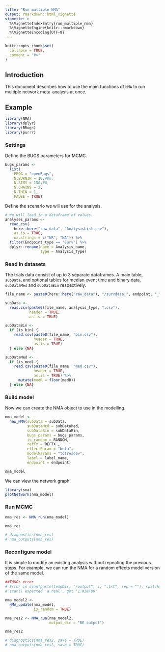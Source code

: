 ```yaml
---
title: "Run multiple NMA"
output: rmarkdown::html_vignette
vignette: >
  %\VignetteIndexEntry{run_multiple_nma}
  %\VignetteEngine{knitr::rmarkdown}
  %\VignetteEncoding{UTF-8}
---
```


```r
knitr::opts_chunk$set(
  collapse = TRUE,
  comment = "#>"
)
```

## Introduction

This document describes how to use the main functions of `NMA` to run multiple network meta-analysis at once.

## Example

```r
library(NMA)
library(dplyr)
library(BRugs)
library(purrr)
```

### Settings

Define the BUGS parameters for MCMC.

```r
bugs_params <-
  list(
    PROG = "openBugs",
    N.BURNIN = 10,#00,
    N.SIMS = 150,#0,
    N.CHAINS = 2,
    N.THIN = 1,
    PAUSE = TRUE)
```

Define the scenario we will use for the analysis.

```r
# We will load in a dataframe of values.
analyses_params <-
  read.csv(
    here::here("raw_data", "AnalysisList.csv"),
    as.is = TRUE,
    na.strings = c("NR", "NA")) %>% 
  filter(Endpoint_type == "Surv") %>% 
  dplyr::rename(name = Analysis_name,
                type = Analysis_Type)

```


### Read in datasets

The trials data consist of up to 3 separate dataframes.
A main table, `subData`, and optional tables for median event time and binary data, `subDataMed` and `subDataBin` respectively.

```r
file_name <- paste0(here::here("raw_data"), "/survdata_", endpoint, "_")

subData <-
  read.csv(paste0(file_name, analysis_type, ".csv"),
           header = TRUE,
           as.is = TRUE)

subDataBin <-
  if (is_bin) {
    read.csv(paste0(file_name, "bin.csv"),
             header = TRUE,
             as.is = TRUE)
  } else {NA}

subDataMed <-
  if (is_med) {
    read.csv(paste0(file_name, "med.csv"),
             header = TRUE,
             as.is = TRUE) %>% 
      mutate(medR = floor(medR))
  } else {NA}
```


### Build model

Now we can create the NMA object to use in the modelling.

```r
nma_model <-
  new_NMA(subData = subData,
          subDataMed = subDataMed,
          subDataBin = subDataBin,
          bugs_params = bugs_params,
          is_random = RANDOM,
          refTx = REFTX ,
          effectParam = "beta",
          modelParams = "totresdev",
          label = label_name,
          endpoint = endpoint)

nma_model
```

We can view the network graph.

```r
library(sna)
plotNetwork(nma_model)
```


### Run MCMC

```r
nma_res <- NMA_run(nma_model)

nma_res

# diagnostics(nma_res)
# nma_outputs(nma_res)
```

### Reconfigure model

It is simple to modify an existing analysis without repeating the previous steps.
For example, we can run the NMA for a random effects model version of the same model.

```r
##TODO: error 
# Error in scan(paste(tempDir, "/output", i, ".txt", sep = ""), switch(cmdtypes[i], : 
# scan() expected 'a real', got '1.#INF00'

nma_model2 <-
  NMA_update(nma_model,
             is_random = TRUE)

nma_res2 <- NMA_run(nma_model2,
                    output_dir = "RE output")

nma_res2

# diagnostics(nma_res2, save = TRUE)
# nma_outputs(nma_res2, save = TRUE)
```

